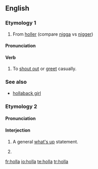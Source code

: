 ==English==

===Etymology 1===
# From [[holler]] (compare [[nigga]] vs [[nigger]])

====Pronunciation====
{{rfp|same as other ety, if it is other}}

====Verb====
{{en-verb}}

# To [[shout out]] or [[greet]] casually.

===See also===
* [[hollaback girl]]

===Etymology 2===
{{etystub}}

====Pronunciation====
{{rfp|Are these two senses pronounced differently}}

====Interjection====
{{en-intj}}

# {{colloquial}} A general [[what's up]] statement.
# {{alternative spelling of|[[hola]]}}

[[fr:holla]]
[[io:holla]]
[[te:holla]]
[[tr:holla]]